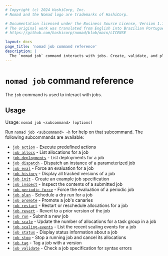 ```yaml
---
# Copyright (c) 2024 HashiCorp, Inc.
# Nomad and the Nomad logo are trademarks of HashiCorp.

# Documentation licensed under the Business Source License, Version 1.1.
# The original work was translated from English into Brazilian Portuguese.
# https://github.com/hashicorp/nomad/blob/main/LICENSE

layout: docs
page_title: 'nomad job command reference'
description: |
  The `nomad job` command interacts with jobs. Create, validate, and plan a job specification. Display allocations, deployments, history, and status. Execute predefined actions, dispatch parameterized jobs, inspect a job, force the evaluation of a periodic job, scale allocations, and promote canaries. Run, restart, revert, and stop a job.
---
```


# `nomad job` command reference

The `job` command is used to interact with jobs.

## Usage

Usage: `nomad job <subcommand> [options]`

Run `nomad job <subcommand> -h` for help on that subcommand. The following
subcommands are available:

- [`job action`][action] - Execute predefined actions
- [`job allocs`][allocs] - List allocations for a job
- [`job deployments`][deployments] - List deployments for a job
- [`job dispatch`][dispatch] - Dispatch an instance of a parameterized job
- [`job eval`][eval] - Force an evaluation for a job
- [`job history`][history] - Display all tracked versions of a job
- [`job init`][init] - Create an example job specification
- [`job inspect`][inspect] - Inspect the contents of a submitted job
- [`job periodic force`][periodic force] - Force the evaluation of a periodic job
- [`job plan`][plan] - Schedule a dry run for a job
- [`job promote`][promote] - Promote a job's canaries
- [`job restart`][restart] - Restart or reschedule allocations for a job
- [`job revert`][revert] - Revert to a prior version of the job
- [`job run`][run] - Submit a new job
- [`job scale`][scale] - Update the number of allocations for a task group in a job
- [`job scaling-events`][scaling-events] - List the recent scaling events for a job
- [`job status`][status] - Display status information about a job
- [`job stop`][stop] - Stop a running job and cancel its allocations
- [`job tag`][tag] - Tag a job with a version
- [`job validate`][validate] - Check a job specification for syntax errors


[action]: /nomad/docs/commands/job/action 'Execute predefined actions'
[allocs]: /nomad/docs/commands/job/allocs 'List allocations for a job'
[deployments]: /nomad/docs/commands/job/deployments 'List deployments for a job'
[dispatch]: /nomad/docs/commands/job/dispatch 'Dispatch an instance of a parameterized job'
[eval]: /nomad/docs/commands/job/eval 'Force an evaluation for a job'
[history]: /nomad/docs/commands/job/history 'Display all tracked versions of a job'
[init]: /nomad/docs/commands/job/init 'Create an example job specification'
[inspect]: /nomad/docs/commands/job/inspect 'Inspect the contents of a submitted job'
[periodic force]: /nomad/docs/commands/job/periodic-force 'Force the evaluation of a periodic job'
[plan]: /nomad/docs/commands/job/plan 'Schedule a dry run for a job'
[restart]: /nomad/docs/commands/job/restart 'Restart or reschedule allocations for a job'
[revert]: /nomad/docs/commands/job/revert 'Revert to a prior version of the job'
[run]: /nomad/docs/commands/job/run 'Submit a new job'
[status]: /nomad/docs/commands/job/status 'Display status information about a job'
[scale]: /nomad/docs/commands/job/scale 'Update the number of allocations for a task group in a job'
[scaling-events]: /nomad/docs/commands/job/scaling-events 'List the recent scaling events for a job'
[stop]: /nomad/docs/commands/job/stop 'Stop a running job and cancel its allocations'
[tag]: /nomad/docs/commands/job/tag 'Tag a job with a version'
[validate]: /nomad/docs/commands/job/validate 'Check a job specification for syntax errors'
[promote]: /nomad/docs/commands/job/promote
